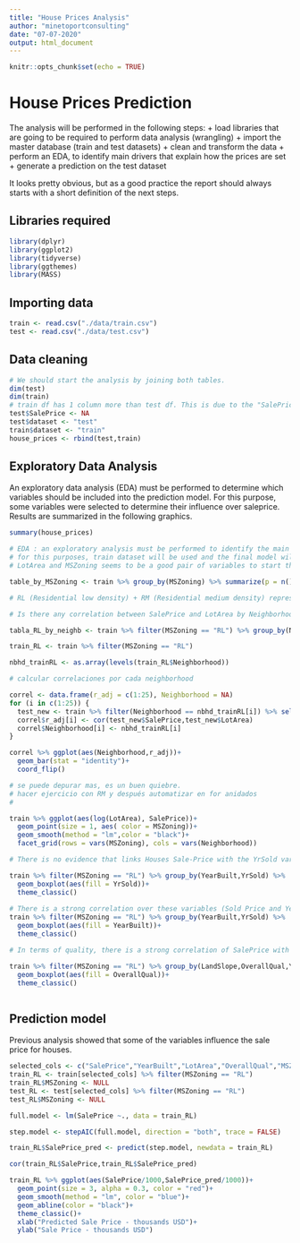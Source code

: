 ```yaml
---
title: "House Prices Analysis"
author: "minetoportconsulting"
date: "07-07-2020"
output: html_document
---
```


```r
knitr::opts_chunk$set(echo = TRUE)
```

# House Prices Prediction

The analysis will be performed in the following steps:
+ load libraries that are going to be required to perform data analysis (wrangling)
+ import the master database (train and test datasets)
+ clean and transform the data
+ perform an EDA, to identify main drivers that explain how the prices are set
+ generate a prediction on the test dataset

It looks pretty obvious, but as a good practice the report should always starts with a short definition of the next steps.

## Libraries required
```r
library(dplyr)
library(ggplot2)
library(tidyverse)
library(ggthemes)
library(MASS)
```
## Importing data
```r
train <- read.csv("./data/train.csv")
test <- read.csv("./data/test.csv")
```

## Data cleaning
```r
# We should start the analysis by joining both tables.
dim(test)
dim(train)
# train df has 1 column more than test df. This is due to the "SalePrice" column, which has to be incorporated into the test dataset filled with NAs. Also, it is expected that every row incorporates an id that let us differenciate between test and train dataset.
test$SalePrice <- NA
test$dataset <- "test"
train$dataset <- "train"
house_prices <- rbind(test,train)


```

## Exploratory Data Analysis

An exploratory data analysis (EDA) must be performed to determine which variables should be included into the prediction model. For this purpose, some variables were selected to determine their influence over saleprice. Results are summarized in the following graphics.

```r
summary(house_prices)

# EDA : an exploratory analysis must be performed to identify the main components that defines the saleprice.
# for this purposes, train dataset will be used and the final model will be applied on the test dataset.
# LotArea and MSZoning seems to be a good pair of variables to start this analysis

table_by_MSZoning <- train %>% group_by(MSZoning) %>% summarize(p = n()) %>% mutate(pct = round(p/sum(p)*100))

# RL (Residential low density) + RM (Residential medium density) represents 86 pct of the train data. The analysis should start by those groups.

# Is there any correlation between SalePrice and LotArea by Neighborhood?

tabla_RL_by_neighb <- train %>% filter(MSZoning == "RL") %>% group_by(Neighborhood) %>% summarize(p = n()) %>% mutate(pct = round(p/sum(p)*100))

train_RL <- train %>% filter(MSZoning == "RL")

nbhd_trainRL <- as.array(levels(train_RL$Neighborhood))

# calcular correlaciones por cada neighborhood

correl <- data.frame(r_adj = c(1:25), Neighborhood = NA)
for (i in c(1:25)) {
  test_new <- train %>% filter(Neighborhood == nbhd_trainRL[i]) %>% select(Neighborhood,SalePrice,LotArea)
  correl$r_adj[i] <- cor(test_new$SalePrice,test_new$LotArea)
  correl$Neighborhood[i] <- nbhd_trainRL[i]
}

correl %>% ggplot(aes(Neighborhood,r_adj))+
  geom_bar(stat = "identity")+
  coord_flip()

# se puede depurar mas, es un buen quiebre.
# hacer ejercicio con RM y después automatizar en for anidados
# 

train %>% ggplot(aes(log(LotArea), SalePrice))+
  geom_point(size = 1, aes( color = MSZoning))+
  geom_smooth(method = "lm",color = "black")+
  facet_grid(rows = vars(MSZoning), cols = vars(Neighborhood))

# There is no evidence that links Houses Sale-Price with the YrSold variable.

train %>% filter(MSZoning == "RL") %>% group_by(YearBuilt,YrSold) %>%  summarize(avg_soldprice = mean(SalePrice), q = n()) %>% arrange(desc(q)) %>% ggplot(aes(YrSold,avg_soldprice,group = YrSold))+
  geom_boxplot(aes(fill = YrSold))+
  theme_classic()
  
# There is a strong correlation over these variables (Sold Price and YearBuilt) for RL(Residential Low Density) in MSZoning.
train %>% filter(MSZoning == "RL") %>% group_by(YearBuilt,YrSold) %>%  summarize(avg_soldprice = mean(SalePrice), q = n()) %>% arrange(desc(q)) %>% ggplot(aes(YearBuilt,avg_soldprice,group = YearBuilt))+
  geom_boxplot(aes(fill = YearBuilt))+
  theme_classic()

# In terms of quality, there is a strong correlation of SalePrice with OverallQual. It seems that this variables is a good price predictor.

train %>% filter(MSZoning == "RL") %>% group_by(LandSlope,OverallQual,YearBuilt) %>% summarize(avg_soldprice = mean(SalePrice)) %>% ggplot(aes(OverallQual,avg_soldprice,group = OverallQual))+
  geom_boxplot(aes(fill = OverallQual))+
  theme_classic()



```

## Prediction model

Previous analysis showed that some of the variables influence the sale price for houses. 

```r
selected_cols <- c("SalePrice","YearBuilt","LotArea","OverallQual","MSZoning")
train_RL <- train[selected_cols] %>% filter(MSZoning == "RL")
train_RL$MSZoning <- NULL
test_RL <- test[selected_cols] %>% filter(MSZoning == "RL")
test_RL$MSZoning <- NULL

full.model <- lm(SalePrice ~., data = train_RL)

step.model <- stepAIC(full.model, direction = "both", trace = FALSE)

train_RL$SalePrice_pred <- predict(step.model, newdata = train_RL)

cor(train_RL$SalePrice,train_RL$SalePrice_pred)

train_RL %>% ggplot(aes(SalePrice/1000,SalePrice_pred/1000))+
  geom_point(size = 3, alpha = 0.3, color = "red")+
  geom_smooth(method = "lm", color = "blue")+
  geom_abline(color = "black")+
  theme_classic()+
  xlab("Predicted Sale Price - thousands USD")+
  ylab("Sale Price - thousands USD")
  
```


